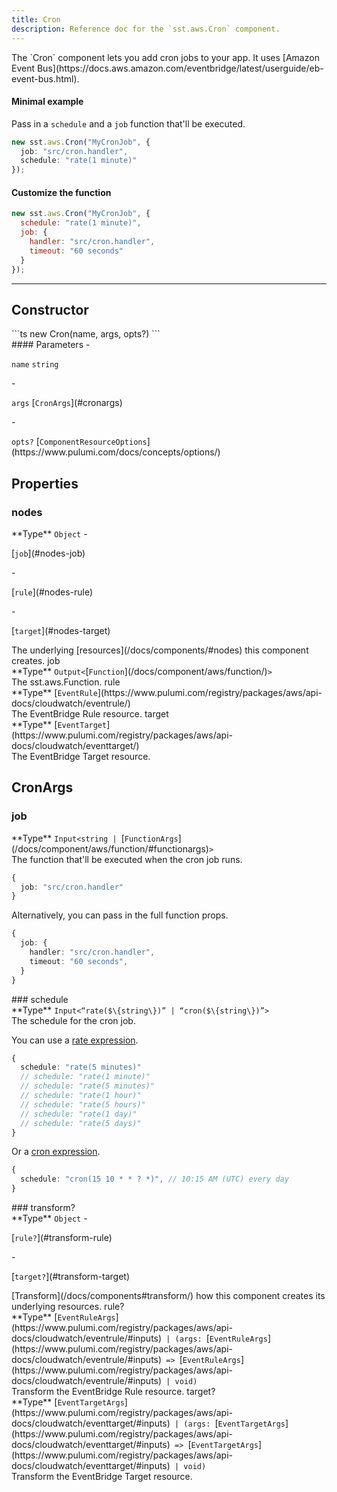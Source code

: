 ```yaml
---
title: Cron
description: Reference doc for the `sst.aws.Cron` component.
---
```



<div class="tsdoc">

<Section type="about">
The `Cron` component lets you add cron jobs to your app.
It uses [Amazon Event Bus](https://docs.aws.amazon.com/eventbridge/latest/userguide/eb-event-bus.html).

#### Minimal example

Pass in a `schedule` and a `job` function that'll be executed.

```ts
new sst.aws.Cron("MyCronJob", {
  job: "src/cron.handler",
  schedule: "rate(1 minute)"
});
```

#### Customize the function

```js
new sst.aws.Cron("MyCronJob", {
  schedule: "rate(1 minute)",
  job: {
    handler: "src/cron.handler",
    timeout: "60 seconds"
  }
});
```
</Section>

---

## Constructor

<Segment>
<Section type="signature">
```ts
new Cron(name, args, opts?)
```
</Section>

<Section type="parameters">
#### Parameters
- <p><code class="key">name</code> <code class="primitive">string</code></p>
- <p><code class="key">args</code> [<code class="type">CronArgs</code>](#cronargs)</p>
- <p><code class="key">opts?</code> [<code class="type">ComponentResourceOptions</code>](https://www.pulumi.com/docs/concepts/options/)</p>
</Section>
</Segment>

## Properties

### nodes
<Segment>
<Section type="parameters">
<InlineSection>
**Type** <code class="primitive">Object</code>
</InlineSection>
- <p>[<code class="key">job</code>](#nodes-job)</p>
- <p>[<code class="key">rule</code>](#nodes-rule)</p>
- <p>[<code class="key">target</code>](#nodes-target)</p>
</Section>
The underlying [resources](/docs/components/#nodes) this component creates.
</Segment>
<NestedTitle id="nodes-job" Tag="h4" parent="nodes.">job</NestedTitle>
<Segment>
<Section type="parameters">
<InlineSection>
**Type** <code class="primitive">Output</code><code class="symbol">&lt;</code>[<code class="type">Function</code>](/docs/component/aws/function/)<code class="symbol">&gt;</code>
</InlineSection>
</Section>
The sst.aws.Function.
</Segment>
<NestedTitle id="nodes-rule" Tag="h4" parent="nodes.">rule</NestedTitle>
<Segment>
<Section type="parameters">
<InlineSection>
**Type** [<code class="type">EventRule</code>](https://www.pulumi.com/registry/packages/aws/api-docs/cloudwatch/eventrule/)
</InlineSection>
</Section>
The EventBridge Rule resource.
</Segment>
<NestedTitle id="nodes-target" Tag="h4" parent="nodes.">target</NestedTitle>
<Segment>
<Section type="parameters">
<InlineSection>
**Type** [<code class="type">EventTarget</code>](https://www.pulumi.com/registry/packages/aws/api-docs/cloudwatch/eventtarget/)
</InlineSection>
</Section>
The EventBridge Target resource.
</Segment>

## CronArgs
### job
<Segment>
<Section type="parameters">
<InlineSection>
**Type** <code class="primitive">Input</code><code class="symbol">&lt;</code><code class="primitive">string</code><code class="symbol"> | </code>[<code class="type">FunctionArgs</code>](/docs/component/aws/function/#functionargs)<code class="symbol">&gt;</code>
</InlineSection>
</Section>
The function that'll be executed when the cron job runs.

```ts
{
  job: "src/cron.handler"
}
```

Alternatively, you can pass in the full function props.

```ts
{
  job: {
    handler: "src/cron.handler",
    timeout: "60 seconds",
  }
}
```
</Segment>
### schedule
<Segment>
<Section type="parameters">
<InlineSection>
**Type** <code class="primitive">Input</code><code class="symbol">&lt;</code><code class="symbol">&ldquo;</code><code class="primitive">rate($\{string\})</code><code class="symbol">&rdquo;</code><code class="symbol"> | </code><code class="symbol">&ldquo;</code><code class="primitive">cron($\{string\})</code><code class="symbol">&rdquo;</code><code class="symbol">&gt;</code>
</InlineSection>
</Section>
The schedule for the cron job.

You can use a [rate expression](https://docs.aws.amazon.com/lambda/latest/dg/services-cloudwatchevents-expressions.html).

```ts
{
  schedule: "rate(5 minutes)"
  // schedule: "rate(1 minute)"
  // schedule: "rate(5 minutes)"
  // schedule: "rate(1 hour)"
  // schedule: "rate(5 hours)"
  // schedule: "rate(1 day)"
  // schedule: "rate(5 days)"
}
```
Or a [cron expression](https://docs.aws.amazon.com/eventbridge/latest/userguide/eb-create-rule-schedule.html#eb-cron-expressions).

```ts
{
  schedule: "cron(15 10 * * ? *)", // 10:15 AM (UTC) every day
}
```
</Segment>
### transform?
<Segment>
<Section type="parameters">
<InlineSection>
**Type** <code class="primitive">Object</code>
</InlineSection>
- <p>[<code class="key">rule?</code>](#transform-rule)</p>
- <p>[<code class="key">target?</code>](#transform-target)</p>
</Section>
[Transform](/docs/components#transform/) how this component creates its underlying resources.

</Segment>
<NestedTitle id="transform-rule" Tag="h4" parent="transform.">rule?</NestedTitle>
<Segment>
<Section type="parameters">
<InlineSection>
**Type** [<code class="type">EventRuleArgs</code>](https://www.pulumi.com/registry/packages/aws/api-docs/cloudwatch/eventrule/#inputs)<code class="symbol"> | </code><code class="symbol">(</code><code class="primitive">args</code><code class="symbol">: </code>[<code class="type">EventRuleArgs</code>](https://www.pulumi.com/registry/packages/aws/api-docs/cloudwatch/eventrule/#inputs)<code class="symbol"> => </code>[<code class="type">EventRuleArgs</code>](https://www.pulumi.com/registry/packages/aws/api-docs/cloudwatch/eventrule/#inputs)<code class="symbol"> | </code><code class="primitive">void</code><code class="symbol">)</code>
</InlineSection>
</Section>
Transform the EventBridge Rule resource.

</Segment>
<NestedTitle id="transform-target" Tag="h4" parent="transform.">target?</NestedTitle>
<Segment>
<Section type="parameters">
<InlineSection>
**Type** [<code class="type">EventTargetArgs</code>](https://www.pulumi.com/registry/packages/aws/api-docs/cloudwatch/eventtarget/#inputs)<code class="symbol"> | </code><code class="symbol">(</code><code class="primitive">args</code><code class="symbol">: </code>[<code class="type">EventTargetArgs</code>](https://www.pulumi.com/registry/packages/aws/api-docs/cloudwatch/eventtarget/#inputs)<code class="symbol"> => </code>[<code class="type">EventTargetArgs</code>](https://www.pulumi.com/registry/packages/aws/api-docs/cloudwatch/eventtarget/#inputs)<code class="symbol"> | </code><code class="primitive">void</code><code class="symbol">)</code>
</InlineSection>
</Section>
Transform the EventBridge Target resource.

</Segment>
</div>